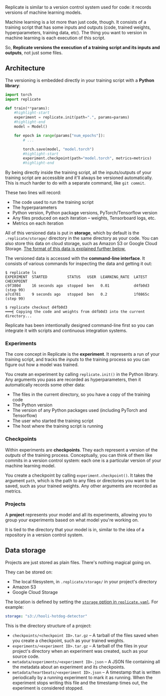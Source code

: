 
<DocsLayout title="How it works">


Replicate is similar to a version control system used for code: it records versions of machine learning models.

Machine learning is a lot more than just code, though. It consists of a training script that has some inputs and outputs (code, trained weights, hyperparameters, training data, etc). The thing you want to version in machine learning is each execution of this script.

So, **Replicate versions the execution of a training script and its inputs and outputs**, not just some files.

## Architecture

The versioning is embedded directly in your training script with a **Python library**:

```python title="train.py"
import torch
import replicate

def train(**params):
    #highlight-start
    experiment = replicate.init(path=".", params=params)
    #highlight-end
    model = Model()

    for epoch in range(params["num_epochs"]):
        # ...

        torch.save(model, "model.torch")
        #highlight-start
        experiment.checkpoint(path="model.torch", metrics=metrics)
        #highlight-end
```

By being directly inside the training script, all the inputs/outputs of your training script are accessible and it'll always be versioned automatically. This is much harder to do with a separate command, like `git commit`.

These two lines will record:

- The code used to run the training script
- The hyperparameters
- Python version, Python package versions, PyTorch/Tensorflow version
- Any files produced on each iteration – weights, Tensorboard logs, etc.
- Metrics on each iteration

All of this versioned data is put in **storage**, which by default is the `.replicate/storage/` directory in the same directory as your code. You can also store this data on cloud storage, such as Amazon S3 or Google Cloud Storage. [The format of this data is explained further below.](#data-storage)

The versioned data is accessed with the **command-line interface**. It consists of various commands for inspecting the data and getting it out:

```shell-session
$ replicate ls
EXPERIMENT  STARTED         STATUS   USER  LEARNING_RATE  LATEST CHECKPOINT
c9f380d     16 seconds ago  stopped  ben   0.01           d4fb0d3 (step 99)
a7cd781     9 seconds ago   stopped  ben   0.2            1f0865c (step 99)

$ replicate checkout d4fb0d3
═══╡ Copying the code and weights from d4fb0d3 into the current directory...
```

Replicate has been intentionally designed command-line first so you can integrate it with scripts and continuous integration systems.

<!-- ## Concepts -->

### Experiments

The core concept in Replicate is the **experiment**. It represents a run of your training script, and tracks the _inputs_ to the training process so you can figure out how a model was trained.

You create an experiment by calling `replicate.init()` in the Python library. Any arguments you pass are recorded as hyperparameters, then it automatically records some other data:

- The files in the current directory, so you have a copy of the training code
- The Python version
- The version of any Python packages used (including PyTorch and Tensorflow)
- The user who started the training script
- The host where the training script is running

### Checkpoints

Within experiments are **checkpoints**. They each represent a version of the _outputs_ of the training process. Conceptually, you can think of them like commits in a version control system: each one is a particular version of your machine learning model.

You create a checkpoint by calling `experiment.checkpoint()`. It takes the argument `path`, which is the path to any files or directories you want to be saved, such as your trained weights. Any other arguments are recorded as metrics.

### Projects

A **project** represents your model and all its experiments, allowing you to group your experiments based on what model you're working on.

It is tied to the directory that your model is in, similar to the idea of a repository in a version control system.

## Data storage

Projects are just stored as plain files. There's nothing magical going on.

They can be stored on:

- The local filesystem, in `.replicate/storage/` in your project's directory
- Amazon S3
- Google Cloud Storage

The location is defined by setting the [`storage` option in `replicate.yaml`](/docs/reference/yaml#storage). For example:

```yaml
storage: "s3://hooli-hotdog-detector"
```

This is the directory structure of a project:

- `checkpoints/<checkpoint ID>.tar.gz` – A tarball of the files saved when you create a checkpoint, such as your trained weights.
- `experiments/<experiment ID>.tar.gz` – A tarball of the files in your project's directory when an experiment was created, such as your source code.
- `metadata/experiments/<experiment ID>.json` – A JSON file containing all the metadata about an experiment and its checkpoints.
- `metadata/heartbeats/<experiment ID>.json` – A timestamp that is written periodically by a running experiment to mark it as running. When the experiment stops writing this file and the timestamp times out, the experiment is considered stopped.

</DocsLayout>

